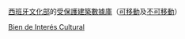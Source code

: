 [[西班牙文化部]]的[http://www.mcu.es/patrimonio/CE/BienesCulturales.html 受保護建築數據庫]（[http://www.mcu.es/bienes/cargarFiltroBienesMuebles.do?layout=bienesMuebles&cache=init&language=en 可移動]及[http://www.mcu.es/bienes/cargarFiltroBienesInmuebles.do?layout=bienesInmuebles&cache=init&language=en 不可移動]）{{es}}<noinclude>
{{documentation}}

[[Category:外部资源模板|Bien de Interés Cultural]]
</noinclude>